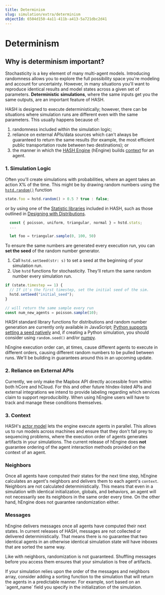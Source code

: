 ```yaml
---
title: Determinism
slug: simulation/extra/determinism
objectId: 6504d150-4a11-411b-a413-5a721dbc2d41
---
```


# Determinism

## Why is determinism important?

Stochasticity is a key element of many multi-agent models. Introducing randomness allows you to explore the full possibility space you're modeling and account for uncertainty. However, in many situations you'll want to reproduce identical results and model states across a given set of parameters. **Deterministic** **simulations**, where the same inputs get you the same outputs, are an important feature of HASH.

HASH is designed to execute deterministically; however, there can be situations where simulation runs are different even with the same parameters. This usually happens because of:

1.  randomness included within the simulation logic;
1.  reliance on external APIs/data sources which can't always be guaranteed to return the same results \(for example, the most efficient public transportation route between two destinations\); or
1.  the manner in which the [HASH Engine](/platform/engine) (hEngine) builds [context](/docs/simulation/creating-simulations/anatomy-of-an-agent/context) for an agent.

### 1. Simulation Logic

Often you'll create simulations with probabilities, where an agent takes an action X% of the time. This might be by drawing random numbers using the [`hstd.random()`](/docs/simulation/creating-simulations/libraries/hash/random#random) function

<Tabs>
<Tab title="JavaScript" >

```javascript
state.foo = hstd.random() > 0.5 ? true : false;
```

</Tab>
</Tabs>

or by using one of the [Statistic libraries](/docs/simulation/creating-simulations/libraries#hash-standard-library) included in HASH, such as those outlined in [Designing with Distributions](/docs/simulation/concepts/designing-with-distributions).

<Tabs>
<Tab title="JavaScript" >

```javascript
  const { poisson, uniform, triangular, normal } = hstd.stats;
  ...

  let foo = triangular.sample(0, 100, 50)
```

</Tab>
</Tabs>

To ensure the same numbers are generated every execution run, you can **set the seed** of the random number generator.

1.  Call `hstd.setSeed(str: s)` to set a seed at the beginning of your simulation run.
1.  Use `hstd` functions for stochasticity. They'll return the same random number every simulation run.

<Tabs>
<Tab title="JavaScript" >

```javascript
if (state.timestep == 1) {
  // If it's the first timestep, set the initial seed of the sim.
  hstd.setSeed("initial_seed");
}

// will return the same sample every run
const num_new_agents = poisson.sample(10);
```

</Tab>
</Tabs>

<Embed
  url="https://hash.ai/@hash/determinism"
  caption="An example simulation demonstrating Determinism"
/>

HASH standard library functions for distributions and random number generation are currently only available in JavaScript; [Python supports setting a seed natively](https://docs.python.org/3/library/random.html) and, if creating a Python simulation, you should consider using `random.seed()` and/or [numpy](/docs/simulation/creating-simulations/libraries/python-packages).

<Hint style="warning">
  hEngine execution order can, at times, cause different agents to execute in
  different orders, causing different random numbers to be pulled between runs.
  We'll be building in guarantees around this in an upcoming update.
</Hint>

### 2. Reliance on External APIs

Currently, we only make the Mapbox API directly accessible from within both hCore and hCloud. For this and other future hIndex-listed APIs and external integrations we intend to provide labeling regarding which services claim to support reproducibility. When using hEngine users will have to track and manage these conditions themselves.

### 3. Context

HASH's [actor model](/wiki/actor-model) lets the engine execute agents in parallel. This allows us to run models across machines and ensure that they don't fall prey to sequencing problems, where the execution order of agents generates artifacts in your simulations. The current release of hEngine does **not** guarantee ordering of the agent interaction methods provided on the context of an agent.

### Neighbors

Once all agents have computed their states for the next time step, hEngine calculates an agent's neighbors and delivers them to each agent's `context`. Neighbors are not calculated deterministically. This means that even in a simulation with identical initialization, globals, and behaviors, an agent will not necessarily see its neighbors in the same order every time. On the other hand, hEngine does not guarantee randomization either.

### Messages

hEngine delivers messages once all agents have computed their next states. In current releases of HASH, messages are not collected or delivered deterministically. That means there is no guarantee that two identical agents in an otherwise identical simulation state will have inboxes that are sorted the same way.

Like with neighbors, randomization is not guaranteed. Shuffling messages before you access them ensures that your simulation is free of artifacts.

<Hint style="info">
  If your simulation relies upon the order of the messages and neighbors array,
  consider adding a sorting function to the simulation that will return the
  agents in a predictable manner. For example, sort based on an `agent_name`
  field you specify in the initialization of the simulation.
</Hint>
